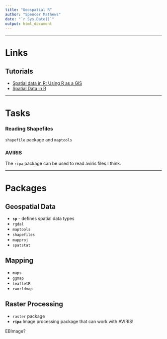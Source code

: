 ```yaml
---
title: "Geospatial R"
author: "Spencer Mathews"
date: "`r Sys.Date()`"
output: html_document
---
```


---


# Links

## Tutorials

- [Spatial data in R: Using R as a GIS](https://github.com/Pakillo/R-GIS-tutorial/blob/master/R-GIS_tutorial.md)
- [Spatial Data in R](https://science.nature.nps.gov/im/datamgmt/statistics/r/advanced/spatial.cfm)


---

# Tasks

### Reading Shapefiles

`shapefile` package and `maptools`

### AVIRIS


The `ripa` package can be used to read aviris files I think.


---

# Packages

## Geospatial Data

- __`sp`__ - defines spatial data types
- `rgdal`
- `maptools`
- `shapefiles`
- `mapproj`
- `spatstat`


## Mapping

- `maps`
- `ggmap`
- `leafletR`
- `rworldmap`


## Raster Processing

- `raster` package
- __`ripa`__
Image processing package that can work with AVIRIS!

EBImage?




